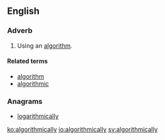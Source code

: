 ==English==

===Adverb===
{{en-adv|-}}

# Using an [[algorithm]].

====Related terms====
* [[algorithm]]
* [[algorithmic]]

===Anagrams===
* [[logarithmically#English|logarithmically]]

[[ko:algorithmically]]
[[io:algorithmically]]
[[sv:algorithmically]]